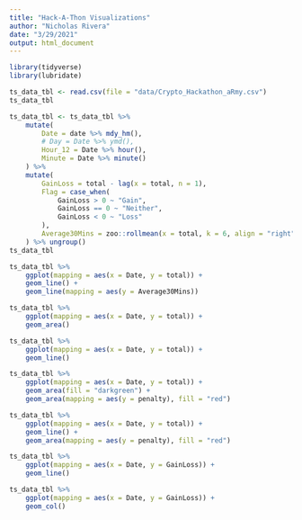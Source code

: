 ```yaml
---
title: "Hack-A-Thon Visualizations"
author: "Nicholas Rivera"
date: "3/29/2021"
output: html_document
---
```


```r
library(tidyverse)
library(lubridate)
```


```r
ts_data_tbl <- read.csv(file = "data/Crypto_Hackathon_aRmy.csv")
ts_data_tbl
```


```r
ts_data_tbl <- ts_data_tbl %>% 
    mutate(
        Date = date %>% mdy_hm(),
        # Day = Date %>% ymd(), 
        Hour_12 = Date %>% hour(), 
        Minute = Date %>% minute()
    ) %>% 
    mutate(
        GainLoss = total - lag(x = total, n = 1), 
        Flag = case_when(
            GainLoss > 0 ~ "Gain", 
            GainLoss == 0 ~ "Neither", 
            GainLoss < 0 ~ "Loss"
        ), 
        Average30Mins = zoo::rollmean(x = total, k = 6, align = "right", fill = NA)
    ) %>% ungroup()
ts_data_tbl
```


```r
ts_data_tbl %>% 
    ggplot(mapping = aes(x = Date, y = total)) + 
    geom_line() + 
    geom_line(mapping = aes(y = Average30Mins))

ts_data_tbl %>% 
    ggplot(mapping = aes(x = Date, y = total)) + 
    geom_area()

ts_data_tbl %>% 
    ggplot(mapping = aes(x = Date, y = total)) + 
    geom_line()

ts_data_tbl %>% 
    ggplot(mapping = aes(x = Date, y = total)) + 
    geom_area(fill = "darkgreen") + 
    geom_area(mapping = aes(y = penalty), fill = "red")

ts_data_tbl %>% 
    ggplot(mapping = aes(x = Date, y = total)) + 
    geom_line() + 
    geom_area(mapping = aes(y = penalty), fill = "red")

ts_data_tbl %>% 
    ggplot(mapping = aes(x = Date, y = GainLoss)) + 
    geom_line()

ts_data_tbl %>% 
    ggplot(mapping = aes(x = Date, y = GainLoss)) + 
    geom_col()
```

